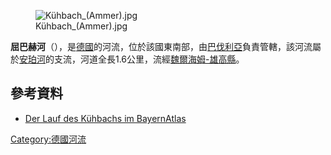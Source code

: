 {{Onesource|time=2020-12-10T03:35:42+00:00}}
{{Coord|47.68540|N|10.97675|E|display=title}}
[[Image:Kühbach_(Ammer).jpg|right]]

'''屈巴赫河'''（{{lang-de|Kühbach}}），是[[德國|德國]]的河流，位於該國東南部，由[[巴伐利亞|巴伐利亞]]負責管轄，該河流屬於[[安珀河|安珀河]]的支流，河道全長1.6公里，流經[[魏爾海姆-雄高縣|魏爾海姆-雄高縣]]。

==參考資料==
* [http://geoportal.bayern.de/bayernatlas/?X=5283308.96&Y=4422759.87&zoom=12&lang=de&topic=ba&bgLayer=tk&catalogNodes=122 Der Lauf des Kühbachs im BayernAtlas] {{Wayback|url=http://geoportal.bayern.de/bayernatlas/?X=5283308.96&Y=4422759.87&zoom=12&lang=de&topic=ba&bgLayer=tk&catalogNodes=122 |date=20160304074108 }}

{{Germany-geo-stub}}
[[Category:德國河流|Category:德國河流]]